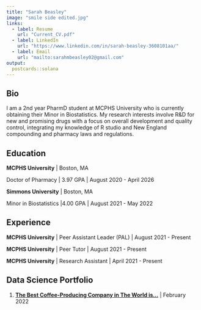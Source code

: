 ---
title: "Sarah Beasley"
image: "smile side edited.jpg"
links:
  - label: Resume
    url: "Current_CV.pdf"
  - label: LinkedIn
    url: "https://www.linkedin.com/in/sarah-beasley-3608101aa/"
  - label: Email
    url: "mailto:sarahmbeasley02@gmail.com"
output:
  postcards::solana
---
 
## Bio

I am a 2nd year PharmD student at MCPHS University who is currently obtaining their Minor in Biostatistics. My research interests involve R&D for new and promising drugs with a focus on overall development and quality control, integrating my knowledge of R studio and New England compounding and pharmacy laws and regulations. 

## Education

**MCPHS University** | Boston, MA

Doctor of Pharmacy | 3.97 GPA | August 2020 - April 2026

**Simmons University** | Boston, MA

Minor in Biostatistics |4.00 GPA | August 2021 - May 2022

## Experience

**MCPHS University** | Peer Assistant Leader (PAL) | August 2021 - Present

**MCPHS University** | Peer Tutor | August 2021 - Present

**MCPHS University** | Research Assistant | April 2021 - Present 

## Data Science Portfolio 

1. [**The Best Coffee-Producing Company in The World is…**](Project1.html) | February 2022




